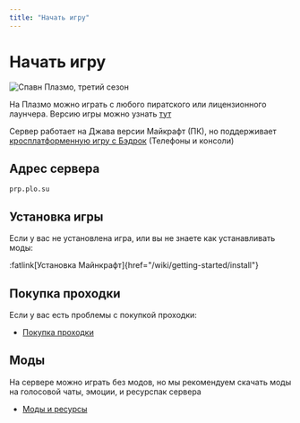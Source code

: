 ```yaml
---
title: "Начать игру"
---
```


# Начать игру

![Спавн Плазмо, третий сезон](/assets/getting-started/s3_spawn.jpg) 

На Плазмо можно играть с любого пиратского или лицензионного лаунчера. Версию игры можно узнать [тут](/stats)

Сервер работает на Джава версии Майкрафт (ПК), но поддерживает [кросплатформенную игру с Бэдрок](/guides/bedrock) (Телефоны и консоли)

## Адрес сервера

```
prp.plo.su
```

## Установка игры

Если у вас не установлена игра, или вы не знаете как устанавливать моды:

:fatlink[Установка Майнкрафт]{href="/wiki/getting-started/install"}

## Покупка проходки

Если у вас есть проблемы с покупкой проходки:

- [Покупка проходки](/wiki/getting-started/access)

## Моды

На сервере можно играть без модов, но мы рекомендуем скачать моды на голосовой чаты, эмоции, и ресурспак сервера

- [Моды и ресурсы](/wiki/mods)


